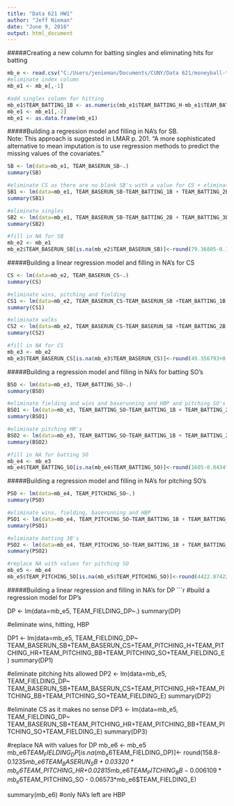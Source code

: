 ```yaml
---
title: "Data 621 HW1"
author: "Jeff Nieman"
date: "June 9, 2016"
output: html_document
---
```

#####Creating a new column for batting singles and eliminating hits for batting
```r
mb_e <- read.csv("C:/Users/jenieman/Documents/CUNY/Data 621/moneyball-training-data.csv")  
#eliminate index column
mb_e1 <- mb_e[,-1]

#add singles column for hitting
mb_e1$TEAM_BATTING_1B <- as.numeric(mb_e1$TEAM_BATTING_H-mb_e1$TEAM_BATTING_2B-mb_e1$TEAM_BATTING_3B-mb_e1$TEAM_BATTING_HR)
mb_e1 <- mb_e1[,-2]
mb_e1 <- as.data.frame(mb_e1)
```

#####Building a regression model and filling in NA's for SB.  
Note:  This approach is suggested in LMAR p. 201.  "A more sophisticated alternative to mean imputation is to use regression methods to predict the missing values of the covariates."
```r
SB <- lm(data=mb_e1, TEAM_BASERUN_SB~.)
summary(SB)

#eliminate CS as there are no blank SB's with a value for CS + eliminate pitching, wins and fielding variables
SB1 <- lm(data=mb_e1, TEAM_BASERUN_SB~TEAM_BATTING_1B + TEAM_BATTING_2B + TEAM_BATTING_3B + TEAM_BATTING_HR + TEAM_BATTING_BB)
summary(SB1)

#eliminate singles
SB2 <- lm(data=mb_e1, TEAM_BASERUN_SB~TEAM_BATTING_2B + TEAM_BATTING_3B + TEAM_BATTING_HR + TEAM_BATTING_BB)
summary(SB2)

#fill in NA for SB
mb_e2 <- mb_e1
mb_e2$TEAM_BASERUN_SB[is.na(mb_e2$TEAM_BASERUN_SB)]<-round(79.36805-0.19419*mb_e2$TEAM_BATTING_2B+1.41686*mb_e2$TEAM_BATTING_3B-0.24513*mb_e2$TEAM_BATTING_HR+0.08060*mb_e2$TEAM_BATTING_BB)
```

#####Building a linear regression model and filling in NA's for CS
```r
CS <- lm(data=mb_e2, TEAM_BASERUN_CS~.)
summary(CS)

#eliminate wins, pitching and fielding 
CS1 <- lm(data=mb_e2, TEAM_BASERUN_CS~TEAM_BASERUN_SB +TEAM_BATTING_1B +TEAM_BATTING_2B + TEAM_BATTING_3B +TEAM_BATTING_BB + TEAM_BATTING_HR)
summary(CS1)

#eliminate walks
CS2 <- lm(data=mb_e2, TEAM_BASERUN_CS~TEAM_BASERUN_SB +TEAM_BATTING_2B + TEAM_BATTING_3B +TEAM_BATTING_1B + TEAM_BATTING_HR)
summary(CS2)

#fill in NA for CS
mb_e3 <- mb_e2
mb_e3$TEAM_BASERUN_CS[is.na(mb_e3$TEAM_BASERUN_CS)]<-round(49.356793+0.322543*mb_e3$TEAM_BASERUN_SB-0.044486*mb_e3$TEAM_BATTING_2B+0.281124*mb_e3$TEAM_BATTING_3B-0.10797*mb_e3$TEAM_BATTING_HR-0.014034*mb_e3$TEAM_BATTING_1B)

```

#####Building a regression model and filling in NA's for batting SO's
```r
BSO <- lm(data=mb_e3, TEAM_BATTING_SO~.)
summary(BSO)

#eliminate fielding and wins and baserunning and HBP and pitching SO's as it contains similar blanks
BSO1 <- lm(data=mb_e3, TEAM_BATTING_SO~TEAM_BATTING_1B + TEAM_BATTING_2B + TEAM_BATTING_3B + TEAM_BATTING_HR + TEAM_BATTING_BB + TEAM_PITCHING_H + TEAM_PITCHING_BB + TEAM_PITCHING_HR)
summary(BSO1)

#eliminate pitching HR's
BSO2 <- lm(data=mb_e3, TEAM_BATTING_SO~TEAM_BATTING_1B + TEAM_BATTING_2B + TEAM_BATTING_3B + TEAM_BATTING_BB + TEAM_PITCHING_H  + TEAM_PITCHING_BB + TEAM_BATTING_HR)
summary(BSO2)

#fill in NA for batting SO
mb_e4 <- mb_e3
mb_e4$TEAM_BATTING_SO[is.na(mb_e4$TEAM_BATTING_SO)]<-round(1605-0.8434*mb_e4$TEAM_BATTING_1B+0.2832*mb_e4$TEAM_BATTING_2B-1.348*mb_e4$TEAM_BATTING_3B-0.3493*mb_e4$TEAM_BATTING_BB-0.02903*mb_e4$TEAM_PITCHING_H+0.1657*mb_e4$TEAM_PITCHING_BB+1.703*mb_e$TEAM_BATTING_HR)

```

#####Building a regression model and filling in NA's for pitching SO's
```r
PSO <- lm(data=mb_e4, TEAM_PITCHING_SO~.)
summary(PSO)

#eliminate wins, fielding, baserunning and HBP
PSO1 <- lm(data=mb_e4, TEAM_PITCHING_SO~TEAM_BATTING_1B + TEAM_BATTING_2B + TEAM_BATTING_3B + TEAM_BATTING_HR + TEAM_BATTING_BB + TEAM_PITCHING_H + TEAM_BATTING_SO + TEAM_PITCHING_BB + TEAM_PITCHING_HR)
summary(PSO1)

#eliminate batting 3B's
PSO2 <- lm(data=mb_e4, TEAM_PITCHING_SO~TEAM_BATTING_1B + TEAM_BATTING_2B + TEAM_BATTING_HR + TEAM_BATTING_BB + TEAM_PITCHING_H + TEAM_BATTING_SO + TEAM_PITCHING_BB + TEAM_PITCHING_HR)
summary(PSO2)

#replace NA with values for pitching SO
mb_e5 <- mb_e4
mb_e5$TEAM_PITCHING_SO[is.na(mb_e5$TEAM_PITCHING_SO)]<-round(4422.87422-0.46455*mb_e5$TEAM_BATTING_1B + 0.72823*mb_e5$TEAM_BATTING_2B +8.06941*mb_e5$TEAM_BATTING_HR -3.45005*mb_e5$TEAM_BATTING_BB-0.01815*mb_e5$TEAM_PITCHING_H+1.20501*mb_e5$TEAM_BATTING_SO+3.03598*mb_e5$TEAM_PITCHING_BB-8.40807*mb_e$TEAM_PITCHING_HR)

```

#####Building a linear regression and filling in NA's for DP
```r


#build a regression model for DP's

DP <- lm(data=mb_e5, TEAM_FIELDING_DP~.)
summary(DP)

#eliminate wins, hitting, HBP

DP1 <- lm(data=mb_e5, TEAM_FIELDING_DP~ TEAM_BASERUN_SB+TEAM_BASERUN_CS+TEAM_PITCHING_H+TEAM_PITCHING_HR+TEAM_PITCHING_BB+TEAM_PITCHING_SO+TEAM_FIELDING_E)
summary(DP1)

#eliminate pitching hits allowed
DP2 <- lm(data=mb_e5, TEAM_FIELDING_DP~ TEAM_BASERUN_SB+TEAM_BASERUN_CS+TEAM_PITCHING_HR+TEAM_PITCHING_BB+TEAM_PITCHING_SO+TEAM_FIELDING_E)
summary(DP2)

#eliminate CS as it makes no sense
DP3 <- lm(data=mb_e5, TEAM_FIELDING_DP~ TEAM_BASERUN_SB+TEAM_PITCHING_HR+TEAM_PITCHING_BB+TEAM_PITCHING_SO+TEAM_FIELDING_E)
summary(DP3)

#replace NA with values for DP
mb_e6 <- mb_e5
mb_e6$TEAM_FIELDING_DP[is.na(mb_e6$TEAM_FIELDING_DP)]<- round(158.8-0.1235*mb_e6$TEAM_BASERUN_SB +0.03320*mb_e6$TEAM_PITCHING_HR+0.02815*mb_e6$TEAM_PITCHING_BB - 0.006109*mb_e6$TEAM_PITCHING_SO - 0.06573*mb_e6$TEAM_FIELDING_E)

summary(mb_e6)
#only NA's left are HBP


